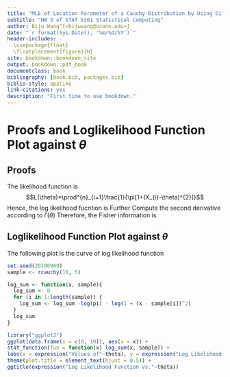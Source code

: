 ```yaml
---
title: "MLE of Location Parameter of a Cauchy Distribution by Using Different Algorithms"
subtitle: "HW 3 of STAT 5361 Statistical Computing"
author: Biju Wang^[<bijuwang@uconn.edu>]
date: "`r format(Sys.Date(), '%m/%d/%Y')`"
header-includes: 
  \usepackage{float}
  \floatplacement{figure}{H}
site: bookdown::bookdown_site
output: bookdown::pdf_book
documentclass: book
bibliography: [book.bib, packages.bib]
biblio-style: apalike
link-citations: yes
description: "First time to use bookdown."
---
```

# Proofs and Loglikelihood Function Plot against $\theta$
## Proofs
The likelihood function is
$$L(\theta)=\prod^{n}_{i=1}\frac{1}{\pi[1+(X_{i}-\theta)^{2}]}$$
Hence, the log likelihood fucntion is
\begin{equation}
l(\theta)=\log L(\theta)=\log \prod^{n}_{i=1}\frac{1}{\pi[1+(X_{i}-\theta)^{2}]}=-n\log\pi-\sum^{n}_{i=1}\log[1+(\theta-X_{i})^{2}]
\end{equation}
Further
\begin{equation}
l'(\theta)=-\sum^{n}_{i=1}\frac{d}{d\theta}\log[1+(\theta-X_{i})^{2}]=-2\sum^{n}_{i=1}\frac{\theta-X_{i}}{1+(\theta-X_{i})^{2}}
\end{equation}
Compute the second derivative according to $l'(\theta)$
\begin{equation}
l''(\theta)=-2\sum^{n}_{i=1}\frac{d}{d\theta}\frac{\theta-X_{i}}{1+(\theta-X_{i})^{2}}=-2\sum^{n}_{i=1}\frac{1-(\theta-X_{i})^{2}}{[1+(\theta-X_{i})^{2}]^{2}}
\end{equation}
Therefore, the Fisher information is
\begin{equation}
\begin{split}
I_{n}(\theta) &=-E_{X}[l''(\theta)]\\
&=2nE_{X}\left[\frac{1-(\theta-X)^{2}}{[1+(\theta-X)^{2}]^{2}}\right]\\
&=2n\int^{\infty}_{-\infty}\frac{1-(x-\theta)^{2}}{[1+(x-\theta)^{2}]^{2}}\frac{1}{\pi[1+(x-\theta)^{2}]}dx\\
&=\frac{2n}{\pi}\int^{\infty}_{-\infty}\frac{1-x^{2}}{(1+x^{2})^{2}}\frac{1}{1+x^{2}}dx=\frac{2n}{\pi}\int^{\infty}_{-\infty}\left(\frac{x}{1+x^{2}}\right)'\frac{1}{1+x^{2}}dx=\frac{2n}{\pi}\left[\left.\frac{x}{(1+x^{2})^{2}}\right|^{\infty}_{-\infty}+\int^{\infty}_{-\infty}\frac{2x^{2}}{(1+x^{2})^{3}}\right]\\
&=\frac{4n}{\pi}\int^{\infty}_{-\infty}\frac{x^{2}}{(1+x^{2})^{3}}dx=\frac{4n}{\pi}\int^{\frac{\pi}{2}}_{-\frac{\pi}{2}}\frac{\tan^{2}\alpha}{(1+\tan^{2}\alpha)^{3}}\sec^{2}\alpha d\alpha=\frac{4n}{\pi}\int^{\frac{\pi}{2}}_{-\frac{\pi}{2}}\frac{1-\cos 4\alpha}{8}d\alpha=\frac{4n}{\pi}\cdot\frac{\pi}{8}\\
&=\frac{n}{2}
\end{split}
\end{equation}

## Loglikelihood Function Plot against $\theta$
The following plot is the curve of log likelihood function
```r
set.seed(20180909)
sample <- rcauchy(10, 5)

log_sum <- function(x, sample){
  log_sum <- 0
  for (i in 1:length(sample)) {
    log_sum <- log_sum -log(pi) - log(1 + (x - sample[i])^2)
  }
  log_sum
}

library("ggplot2")
ggplot(data.frame(x = c(0, 10)), aes(x = x)) + 
stat_function(fun = function(x) log_sum(x, sample)) + 
labs(x = expression("Values of"~theta), y = expression("Log Likelihood Function"~l(theta))) + 
theme(plot.title = element_text(hjust = 0.5)) + 
ggtitle(expression("Log Likelihood Function vs."~theta))
```
